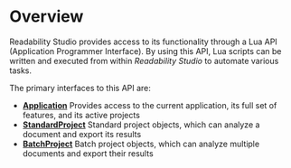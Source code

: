 # Overview

Readability Studio provides access to its functionality through a Lua API (Application Programmer Interface).
By using this API, Lua scripts can be written and executed from within *Readability Studio* to automate various tasks.

The primary interfaces to this API are:

- **[Application](#application)**
  Provides access to the current application, its full set of features, and its active projects
- **[StandardProject](#standardproject)**
  Standard project objects, which can analyze a document and export its results
- **[BatchProject](#batchproject)**
  Batch project objects, which can analyze multiple documents and export their results
